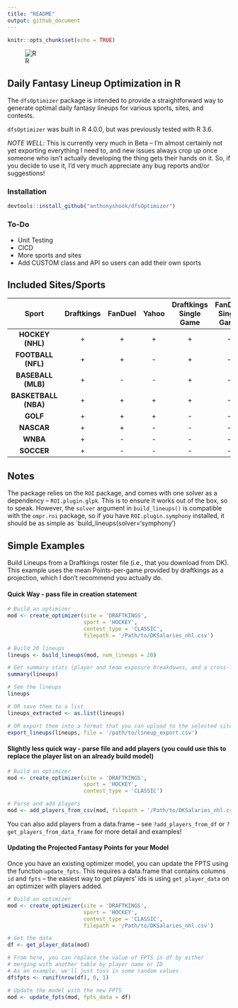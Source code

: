 ```yaml
---
title: "README"
output: github_document
---
```


```r
knitr::opts_chunk$set(echo = TRUE)
```
![R](https://github.com/anthonyshook/dfsOptimizer/workflows/R/badge.svg)

## Daily Fantasy Lineup Optimization in R

The `dfsOptimizer` package is intended to provide a straightforward way to generate optimal daily fantasy lineups for various sports, sites, and contests.

`dfsOptimizer` was built in R 4.0.0, but was previously tested with R 3.6.

*NOTE WELL*: This is currently very much in Beta -- I'm almost certainly not yet exporting everything I need to, and new issues always crop up once someone who isn't actually developing the thing gets their hands on it.  So, if you decide to use it, I'd very much appreciate any bug reports and/or suggestions!

### Installation
```r
devtools::install_github("anthonyshook/dfsOptimizer")
```

### To-Do
* Unit Testing
* CICD
* More sports and sites
* Add CUSTOM class and API so users can add their own sports

## Included Sites/Sports

|        Sport         |     Draftkings     |      FanDuel       |       Yahoo        | Draftkings Single Game | FanDuel Single Game |
|:--------------------:|:------------------:|:------------------:|:------------------:|:----------------------:|:-------------------:|
|   **HOCKEY (NHL)**   | + | + | + |   +   |          -          |
|  **FOOTBALL (NFL)**  | + | + |         -          |   +   |          -          |
|  **BASEBALL (MLB)**  | + |         -          |         -          |   +   |          -          |
| **BASKETBALL (NBA)** | + | + | + |   +   |          -          |
|       **GOLF**       | + | + | + |           -            |          -          |
|      **NASCAR**      | + | + |         -          |           -            |          -          |
|       **WNBA**       | + |         -          |         -          |           -            |          -          |
|      **SOCCER**      | + |         -          |         -          |           -            |          -          |

## Notes

The package relies on the `ROI` package, and comes with one solver as a dependency -- `ROI.plugin.glpk`. This is to ensure it works out of the box,
so to speak.  However, the `solver` argument in `build_lineups()` is compatible with the `ompr.roi` package, so if you have `ROI.plugin.symphony` installed,
it should be as simple as `build_lineups(solver='symphony')

## Simple Examples
Build Lineups from a Draftkings roster file (i.e., that you download from DK). This example uses the mean Points-per-game provided by draftkings as a projection,
which I don't recommend you actually do.

#### Quick Way - pass file in creation statement
```r
# Build an optimizer
mod <- create_optimizer(site = 'DRAFTKINGS', 
                        sport = 'HOCKEY', 
                        contest_type = 'CLASSIC', 
                        filepath = '/Path/to/DKSalaries_nhl.csv')

# Build 20 lineups
lineups <- build_lineups(mod, num_lineups = 20)

# Get summary stats (player and team exposure breakdowns, and a cross-lineup similarity measure)
summary(lineups)

# See the lineups
lineups

# OR save them to a list
lineups_extracted <- as.list(lineups)

# OR export them into a format that you can upload to the selected site
export_lineups(lineups, file = '/path/to/lineup_export.csv')
```

#### Slightly less quick way - parse file and add players (you could use this to replace the player list on an already build model)
```r
# Build an optimizer
mod <- create_optimizer(site = 'DRAFTKINGS', 
                        sport = 'HOCKEY', 
                        contest_type = 'CLASSIC')

# Parse and add players
mod <- add_players_from_csv(mod, filepath = '/Path/to/DKSalaries_nhl.csv')
```

You can also add players from a data.frame -- see `?add_players_from_df` or `?get_players_from_data_frame` for more detail and examples!

#### Updating the Projected Fantasy Points for your Model
Once you have an existing optimizer model, you can update the FPTS using the function `update_fpts`.  This requires a data.frame that contains columns `id` and `fpts` -- the easiest way to get players' ids is using `get_player_data` on an optimizer with players added.
```r
# Build an optimizer
mod <- create_optimizer(site = 'DRAFTKINGS', 
                        sport = 'HOCKEY', 
                        contest_type = 'CLASSIC',
                        filepath = '/Path/to/DKSalaries_nhl.csv')

# Get the data
df <- get_player_data(mod)

# From here, you can replace the value of FPTS in df by either
# merging with another table by player name or ID
# As an example, we'll just toss in some random values
df$fpts <- runif(nrow(df), 0, 1)

# Update the model with the new FPTS
mod <- update_fpts(mod, fpts_data = df)
```
